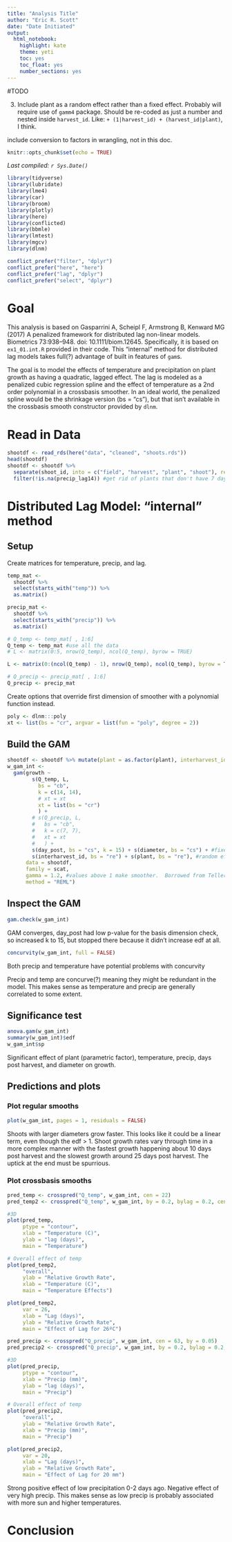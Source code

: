```yaml
---
title: "Analysis Title"
author: "Eric R. Scott"
date: "Date Initiated"
output: 
  html_notebook: 
    highlight: kate
    theme: yeti
    toc: yes
    toc_float: yes
    number_sections: yes
---
```


#TODO

3. Include plant as a random effect rather than a fixed effect.  Probably will require use of `gamm4` package.
Should be re-coded as just a number and nested inside `harvest_id`.  Like: `+ (1|harvest_id) + (harvest_id|plant)`, I think.

include conversion to factors in wrangling, not in this doc.

```r
knitr::opts_chunk$set(echo = TRUE)
```

*Last compiled: `r Sys.Date()`*

```r
library(tidyverse)
library(lubridate)
library(lme4)
library(car)
library(broom)
library(plotly)
library(here)
library(conflicted)
library(bbmle)
library(lmtest)
library(mgcv)
library(dlnm)

conflict_prefer("filter", "dplyr")
conflict_prefer("here", "here")
conflict_prefer("lag", "dplyr")
conflict_prefer("select", "dplyr")
```

# Goal

This analysis is based on Gasparrini A, Scheipl F, Armstrong B, Kenward MG (2017) A penalized framework for distributed lag non-linear models. Biometrics 73:938–948. doi: 10.1111/biom.12645.  Specifically, it is based on `ex1_01.int.R` provided in their code.  This "internal" method for distributed lag models takes full(?) advantage of built in features of `gam`s.

The goal is to model the effects of temperature and precipitation on plant growth as having a quadratic, lagged effect.  The lag is modeled as a penalized cubic regression spline and the effect of temperature as a 2nd order polynomial in a crossbasis smoother. In an ideal world, the penalized spline would be the shrinkage version (bs = "cs"), but that isn't available in the crossbasis smooth constructor provided by `dlnm`.

# Read in Data

```r
shootdf <- read_rds(here("data", "cleaned", "shoots.rds"))
head(shootdf)
shootdf <- shootdf %>% 
  separate(shoot_id, into = c("field", "harvest", "plant", "shoot"), remove = FALSE, sep = "-") %>% 
  filter(!is.na(precip_lag14)) #get rid of plants that don't have 7 days of data
```

# Distributed Lag Model: "internal" method

## Setup

Create matrices for temperature, precip, and lag.

```r
temp_mat <-
  shootdf %>% 
  select(starts_with("temp")) %>% 
  as.matrix()

precip_mat <-
  shootdf %>%
  select(starts_with("precip")) %>% 
  as.matrix()

# Q_temp <- temp_mat[ , 1:6]
Q_temp <- temp_mat #use all the data
# L <- matrix(0:5, nrow(Q_temp), ncol(Q_temp), byrow = TRUE)

L <- matrix(0:(ncol(Q_temp) - 1), nrow(Q_temp), ncol(Q_temp), byrow = TRUE)

# Q_precip <- precip_mat[ , 1:6]
Q_precip <- precip_mat
```


Create options that override first dimension of smoother with a polynomial function instead.

```r
poly <- dlnm:::poly
xt <- list(bs = "cr", argvar = list(fun = "poly", degree = 2))
```


## Build the GAM

```r
shootdf <- shootdf %>% mutate(plant = as.factor(plant), interharvest_id = as.factor(interharvest_id))
w_gam_int <- 
  gam(growth ~
        s(Q_temp, L,
          bs = "cb",
          k = c(14, 14),
          # xt = xt
          xt = list(bs = "cr")
          ) +
        # s(Q_precip, L,
        #   bs = "cb",
        #   k = c(7, 7),
        #   xt = xt
        #   ) +
        s(day_post, bs = "cs", k = 15) + s(diameter, bs = "cs") + #fixed effects
        s(interharvest_id, bs = "re") + s(plant, bs = "re"), #random effects
      data = shootdf,
      family = scat,
      gamma = 1.2, #values above 1 make smoother.  Borrowed from Teller et al.
      method = "REML")
```
 

## Inspect the GAM

```r
gam.check(w_gam_int)
```

GAM converges, day_post had low p-value for the basis dimension check, so increased k to 15, but stopped there because it didn't increase edf at all.

```r
concurvity(w_gam_int, full = FALSE)
```

Both precip and temperature have potential problems with concurvity

Precip and temp are concurve(?) meaning they might be redundant in the model.  This makes sense as temperature and precip are generally correlated to some extent.

## Significance test

```r
anova.gam(w_gam_int)
summary(w_gam_int)$edf
w_gam_int$sp
```
Significant effect of plant (parametric factor), temperature, precip, days post harvest, and diameter on growth.

## Predictions and plots

### Plot regular smooths

```r
plot(w_gam_int, pages = 1, residuals = FALSE)
```
Shoots with larger diameters grow faster.  This looks like it could be a linear term, even though the edf > 1.  Shoot growth rates vary through time in a more complex manner with the fastest growth happening about 10 days post harvest and the slowest growth around 25 days post harvest.  The uptick at the end must be spurrious.


### Plot crossbasis smooths

```r
pred_temp <- crosspred("Q_temp", w_gam_int, cen = 22)
pred_temp2 <- crosspred("Q_temp", w_gam_int, by = 0.2, bylag = 0.2, cen = 22)

#3D
plot(pred_temp,
     ptype = "contour",
     xlab = "Temperature (C)",
     ylab = "lag (days)",
     main = "Temperature")

# Overall effect of temp
plot(pred_temp2,
     "overall",
     ylab = "Relative Growth Rate",
     xlab = "Temperature (C)",
     main = "Temperature Effects")

plot(pred_temp2,
     var = 26,
     xlab = "Lag (days)",
     ylab = "Relative Growth Rate",
     main = "Effect of Lag for 26ºC")
```



```r
pred_precip <- crosspred("Q_precip", w_gam_int, cen = 63, by = 0.05)
pred_precip2 <- crosspred("Q_precip", w_gam_int, by = 0.2, bylag = 0.2, cen = 63)

#3D
plot(pred_precip,
     ptype = "contour",
     xlab = "Precip (mm)",
     ylab = "lag (days)",
     main = "Precip")

# Overall effect of temp
plot(pred_precip2,
     "overall",
     ylab = "Relative Growth Rate",
     xlab = "Precip (mm)",
     main = "Precip")

plot(pred_precip2,
     var = 20,
     xlab = "Lag (days)",
     ylab = "Relative Growth Rate",
     main = "Effect of Lag for 20 mm")
```

Strong positive effect of low precipitation 0-2 days ago. Negative effect of very high precip. This makes sense as low precip is probably associated with more sun and higher temperatures.

# Conclusion